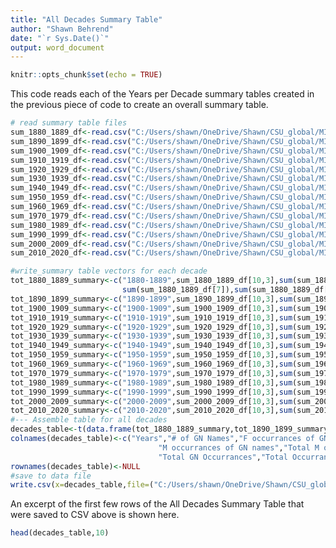 ---
title: "All Decades Summary Table"
author: "Shawn Behrend"
date: "`r Sys.Date()`"
output: word_document
---

```{r setup, include=FALSE}
knitr::opts_chunk$set(echo = TRUE)
```
This code reads each of the Years per Decade summary tables created in the previous piece of code to create an overall summary table.
```{r}
# read summary table files
sum_1880_1889_df<-read.csv("C:/Users/shawn/OneDrive/Shawn/CSU_global/MIS581/project_r_code/name_files/1880_1889/1880_1889_summary_table.csv")
sum_1890_1899_df<-read.csv("C:/Users/shawn/OneDrive/Shawn/CSU_global/MIS581/project_r_code/name_files/1890_1899/1890_1899_summary_table.csv")
sum_1900_1909_df<-read.csv("C:/Users/shawn/OneDrive/Shawn/CSU_global/MIS581/project_r_code/name_files/1900_1909/1900_1909_summary_table.csv")
sum_1910_1919_df<-read.csv("C:/Users/shawn/OneDrive/Shawn/CSU_global/MIS581/project_r_code/name_files/1910_1919/1910_1919_summary_table.csv")
sum_1920_1929_df<-read.csv("C:/Users/shawn/OneDrive/Shawn/CSU_global/MIS581/project_r_code/name_files/1920_1929/1920_1929_summary_table.csv")
sum_1930_1939_df<-read.csv("C:/Users/shawn/OneDrive/Shawn/CSU_global/MIS581/project_r_code/name_files/1930_1939/1930_1939_summary_table.csv")
sum_1940_1949_df<-read.csv("C:/Users/shawn/OneDrive/Shawn/CSU_global/MIS581/project_r_code/name_files/1940_1949/1940_1949_summary_table.csv")
sum_1950_1959_df<-read.csv("C:/Users/shawn/OneDrive/Shawn/CSU_global/MIS581/project_r_code/name_files/1950_1959/1950_1959_summary_table.csv")
sum_1960_1969_df<-read.csv("C:/Users/shawn/OneDrive/Shawn/CSU_global/MIS581/project_r_code/name_files/1960_1969/1960_1969_summary_table.csv")
sum_1970_1979_df<-read.csv("C:/Users/shawn/OneDrive/Shawn/CSU_global/MIS581/project_r_code/name_files/1970_1979/1970_1979_summary_table.csv")
sum_1980_1989_df<-read.csv("C:/Users/shawn/OneDrive/Shawn/CSU_global/MIS581/project_r_code/name_files/1980_1989/1980_1989_summary_table.csv")
sum_1990_1999_df<-read.csv("C:/Users/shawn/OneDrive/Shawn/CSU_global/MIS581/project_r_code/name_files/1990_1999/1990_1999_summary_table.csv")
sum_2000_2009_df<-read.csv("C:/Users/shawn/OneDrive/Shawn/CSU_global/MIS581/project_r_code/name_files/2000_2009/2000_2009_summary_table.csv")
sum_2010_2020_df<-read.csv("C:/Users/shawn/OneDrive/Shawn/CSU_global/MIS581/project_r_code/name_files/2010_2020/2010_2020_summary_table.csv")

#write_summary table vectors for each decade
tot_1880_1889_summary<-c("1880-1889",sum_1880_1889_df[10,3],sum(sum_1880_1889_df[6]),
                         sum(sum_1880_1889_df[7]),sum(sum_1880_1889_df[6])/sum(sum_1880_1889_df[7]),sum(sum_1880_1889_df[9]),sum(sum_1880_1889_df[10]), sum(sum_1880_1889_df[9])/sum(sum_1880_1889_df[10]),sum(sum_1880_1889_df[12]),sum(sum_1880_1889_df[13]),sum(sum_1880_1889_df[12])/sum(sum_1880_1889_df[13]))
tot_1890_1899_summary<-c("1890-1899",sum_1890_1899_df[10,3],sum(sum_1890_1899_df[6]),sum(sum_1890_1899_df[7]), sum(sum_1890_1899_df[6])/sum(sum_1890_1899_df[7]),sum(sum_1890_1899_df[9]),sum(sum_1890_1899_df[10]), sum(sum_1890_1899_df[9])/sum(sum_1890_1899_df[10]),sum(sum_1890_1899_df[12]),sum(sum_1890_1899_df[13]),sum(sum_1890_1899_df[12])/sum(sum_1890_1899_df[13]))
tot_1900_1909_summary<-c("1900-1909",sum_1900_1909_df[10,3],sum(sum_1900_1909_df[6]),sum(sum_1900_1909_df[7]), sum(sum_1900_1909_df[6])/sum(sum_1900_1909_df[7]),sum(sum_1900_1909_df[9]),sum(sum_1900_1909_df[10]), sum(sum_1900_1909_df[9])/sum(sum_1900_1909_df[10]),sum(sum_1900_1909_df[12]),sum(sum_1900_1909_df[13]),sum(sum_1900_1909_df[12])/sum(sum_1900_1909_df[13]))
tot_1910_1919_summary<-c("1910-1919",sum_1910_1919_df[10,3],sum(sum_1910_1919_df[6]),sum(sum_1910_1919_df[7]), sum(sum_1910_1919_df[6])/sum(sum_1910_1919_df[7]),sum(sum_1910_1919_df[9]),sum(sum_1910_1919_df[10]), sum(sum_1910_1919_df[9])/sum(sum_1910_1919_df[10]),sum(sum_1910_1919_df[12]),sum(sum_1910_1919_df[13]),sum(sum_1910_1919_df[12])/sum(sum_1910_1919_df[13]))
tot_1920_1929_summary<-c("1920-1929",sum_1920_1929_df[10,3],sum(sum_1920_1929_df[6]),sum(sum_1920_1929_df[7]),sum(sum_1920_1929_df[6])/sum(sum_1920_1929_df[7]),sum(sum_1920_1929_df[9]),sum(sum_1920_1929_df[10]), sum(sum_1920_1929_df[9])/sum(sum_1920_1929_df[10]),sum(sum_1920_1929_df[12]),sum(sum_1920_1929_df[13]),sum(sum_1920_1929_df[12])/sum(sum_1920_1929_df[13]))
tot_1930_1939_summary<-c("1930-1939",sum_1930_1939_df[10,3],sum(sum_1930_1939_df[6]),sum(sum_1930_1939_df[7]), sum(sum_1930_1939_df[6])/sum(sum_1930_1939_df[7]),sum(sum_1930_1939_df[9]),sum(sum_1930_1939_df[10]), sum(sum_1930_1939_df[9])/sum(sum_1930_1939_df[10]),sum(sum_1930_1939_df[12]),sum(sum_1930_1939_df[13]),sum(sum_1930_1939_df[12])/sum(sum_1930_1939_df[13]))
tot_1940_1949_summary<-c("1940-1949",sum_1940_1949_df[10,3],sum(sum_1940_1949_df[6]),sum(sum_1940_1949_df[7]), sum(sum_1940_1949_df[6])/sum(sum_1940_1949_df[7]),sum(sum_1940_1949_df[9]),sum(sum_1940_1949_df[10]),sum(sum_1940_1949_df[9])/sum(sum_1940_1949_df[10]),sum(sum_1940_1949_df[12]),sum(sum_1940_1949_df[13]),sum(sum_1940_1949_df[12])/sum(sum_1940_1949_df[13]))
tot_1950_1959_summary<-c("1950-1959",sum_1950_1959_df[10,3],sum(sum_1950_1959_df[6]),sum(sum_1950_1959_df[7]),sum(sum_1950_1959_df[6])/sum(sum_1950_1959_df[7]),sum(sum_1950_1959_df[9]),sum(sum_1950_1959_df[10]),sum(sum_1950_1959_df[9])/sum(sum_1950_1959_df[10]),sum(sum_1950_1959_df[12]),sum(sum_1950_1959_df[13]),sum(sum_1950_1959_df[12])/sum(sum_1950_1959_df[13]))
tot_1960_1969_summary<-c("1960-1969",sum_1960_1969_df[10,3],sum(sum_1960_1969_df[6]),sum(sum_1960_1969_df[7]),sum(sum_1960_1969_df[6])/sum(sum_1960_1969_df[7]),sum(sum_1960_1969_df[9]),sum(sum_1960_1969_df[10]),sum(sum_1960_1969_df[9])/sum(sum_1960_1969_df[10]),sum(sum_1960_1969_df[12]),sum(sum_1960_1969_df[13]),sum(sum_1960_1969_df[12])/sum(sum_1960_1969_df[13]))
tot_1970_1979_summary<-c("1970-1979",sum_1970_1979_df[10,3],sum(sum_1970_1979_df[6]),sum(sum_1970_1979_df[7]),sum(sum_1970_1979_df[6])/sum(sum_1970_1979_df[7]),sum(sum_1970_1979_df[9]),sum(sum_1970_1979_df[10]),sum(sum_1970_1979_df[9])/sum(sum_1970_1979_df[10]),sum(sum_1970_1979_df[12]),sum(sum_1970_1979_df[13]),sum(sum_1970_1979_df[12])/sum(sum_1970_1979_df[13]))
tot_1980_1989_summary<-c("1980-1989",sum_1980_1989_df[10,3],sum(sum_1980_1989_df[6]),sum(sum_1980_1989_df[7]),sum(sum_1980_1989_df[6])/sum(sum_1980_1989_df[7]),sum(sum_1980_1989_df[9]),sum(sum_1980_1989_df[10]),sum(sum_1980_1989_df[9])/sum(sum_1980_1989_df[10]),sum(sum_1980_1989_df[12]),sum(sum_1980_1989_df[13]),sum(sum_1980_1989_df[12])/sum(sum_1980_1989_df[13]))
tot_1990_1999_summary<-c("1990-1999",sum_1990_1999_df[10,3],sum(sum_1990_1999_df[6]),sum(sum_1990_1999_df[7]),sum(sum_1990_1999_df[6])/sum(sum_1990_1999_df[7]),sum(sum_1990_1999_df[9]),sum(sum_1990_1999_df[10]),sum(sum_1990_1999_df[9])/sum(sum_1990_1999_df[10]),sum(sum_1990_1999_df[12]),sum(sum_1990_1999_df[13]),sum(sum_1990_1999_df[12])/sum(sum_1990_1999_df[13]))
tot_2000_2009_summary<-c("2000-2009",sum_2000_2009_df[10,3],sum(sum_2000_2009_df[6]),sum(sum_2000_2009_df[7]),sum(sum_2000_2009_df[6])/sum(sum_2000_2009_df[7]),sum(sum_2000_2009_df[9]),sum(sum_2000_2009_df[10]),sum(sum_2000_2009_df[9])/sum(sum_2000_2009_df[10]),sum(sum_2000_2009_df[12]),sum(sum_2000_2009_df[13]),sum(sum_2000_2009_df[12])/sum(sum_2000_2009_df[13]))
tot_2010_2020_summary<-c("2010-2020",sum_2010_2020_df[10,3],sum(sum_2010_2020_df[6]),sum(sum_2010_2020_df[7]),sum(sum_2010_2020_df[6])/sum(sum_2010_2020_df[7]),sum(sum_2010_2020_df[9]),sum(sum_2010_2020_df[10]),sum(sum_2010_2020_df[9])/sum(sum_2010_2020_df[10]),sum(sum_2010_2020_df[12]),sum(sum_2010_2020_df[13]),sum(sum_2010_2020_df[12])/sum(sum_2010_2020_df[13]))
#--- Assemble table for all decades
decades_table<-t(data.frame(tot_1880_1889_summary,tot_1890_1899_summary,tot_1900_1909_summary,tot_1910_1919_summary,tot_1920_1929_summary,                  tot_1930_1939_summary,tot_1940_1949_summary,tot_1950_1959_summary,tot_1960_1969_summary,tot_1970_1979_summary,                        tot_1980_1989_summary,tot_1990_1999_summary,tot_2000_2009_summary,tot_2010_2020_summary))
colnames(decades_table)<-c("Years","# of GN Names","F occurrances of GN names","Total F occurrances","Ratio of F GN Occur to Total F Occur",
                                 "M occurrances of GN names","Total M occurrances","Ratio of M GN Occur to Total M Occur",
                                 "Total GN Occurrances","Total Occurrances","Ratio of GN Occurrances to Total Occurrances")
rownames(decades_table)<-NULL
#save to data file
write.csv(x=decades_table,file=("C:/Users/shawn/OneDrive/Shawn/CSU_global/MIS581/project_r_code/name_files/all_decades_summary_table.csv"))
```
An excerpt of the first few rows of the All Decades Summary Table that were saved to CSV above is shown here.
```{r}
head(decades_table,10)
```